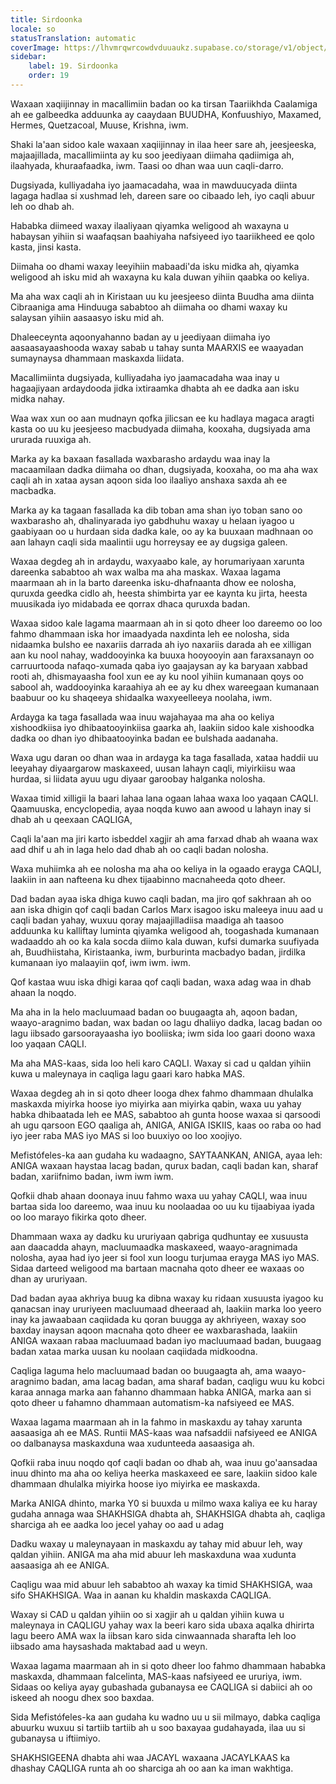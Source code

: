 ```yaml
---
title: Sirdoonka
locale: so
statusTranslation: automatic
coverImage: https://lhvmrqwrcowdvduuaukz.supabase.co/storage/v1/object/public/strapi-uploads/small_cover-educacion-fundamental.webp-2d51a7828a2b1309555be27f7e2a61a0.webp
sidebar:
    label: 19. Sirdoonka
    order: 19
---
```

Waxaan xaqiijinnay in macallimiin badan oo ka tirsan Taariikhda Caalamiga ah ee galbeedka adduunka ay caaydaan BUUDHA, Konfuushiyo, Maxamed, Hermes, Quetzacoal, Muuse, Krishna, iwm.

Shaki la'aan sidoo kale waxaan xaqiijinnay in ilaa heer sare ah, jeesjeeska, majaajillada, macallimiinta ay ku soo jeediyaan diimaha qadiimiga ah, ilaahyada, khuraafaadka, iwm. Taasi oo dhan waa uun caqli-darro.

Dugsiyada, kulliyadaha iyo jaamacadaha, waa in mawduucyada diinta lagaga hadlaa si xushmad leh, dareen sare oo cibaado leh, iyo caqli abuur leh oo dhab ah.

Hababka diimeed waxay ilaaliyaan qiyamka weligood ah waxayna u habaysan yihiin si waafaqsan baahiyaha nafsiyeed iyo taariikheed ee qolo kasta, jinsi kasta.

Diimaha oo dhami waxay leeyihiin mabaadi'da isku midka ah, qiyamka weligood ah isku mid ah waxayna ku kala duwan yihiin qaabka oo keliya.

Ma aha wax caqli ah in Kiristaan uu ku jeesjeeso diinta Buudha ama diinta Cibraaniga ama Hinduuga sababtoo ah diimaha oo dhami waxay ku salaysan yihiin aasaasyo isku mid ah.

Dhaleeceynta aqoonyahanno badan ay u jeediyaan diimaha iyo aasaasayaashooda waxay sabab u tahay sunta MAARXIS ee waayadan sumaynaysa dhammaan maskaxda liidata.

Macallimiinta dugsiyada, kulliyadaha iyo jaamacadaha waa inay u hagaajiyaan ardaydooda jidka ixtiraamka dhabta ah ee dadka aan isku midka nahay.

Waa wax xun oo aan mudnayn qofka jilicsan ee ku hadlaya magaca aragti kasta oo uu ku jeesjeeso macbudyada diimaha, kooxaha, dugsiyada ama ururada ruuxiga ah.

Marka ay ka baxaan fasallada waxbarasho ardaydu waa inay la macaamilaan dadka diimaha oo dhan, dugsiyada, kooxaha, oo ma aha wax caqli ah in xataa aysan aqoon sida loo ilaaliyo anshaxa saxda ah ee macbadka.

Marka ay ka tagaan fasallada ka dib toban ama shan iyo toban sano oo waxbarasho ah, dhalinyarada iyo gabdhuhu waxay u helaan iyagoo u gaabiyaan oo u hurdaan sida dadka kale, oo ay ka buuxaan madhnaan oo aan lahayn caqli sida maalintii ugu horreysay ee ay dugsiga galeen.

Waxaa degdeg ah in ardaydu, waxyaabo kale, ay horumariyaan xarunta dareenka sababtoo ah wax walba ma aha maskax. Waxaa lagama maarmaan ah in la barto dareenka isku-dhafnaanta dhow ee nolosha, quruxda geedka cidlo ah, heesta shimbirta yar ee kaynta ku jirta, heesta muusikada iyo midabada ee qorrax dhaca quruxda badan.

Waxaa sidoo kale lagama maarmaan ah in si qoto dheer loo dareemo oo loo fahmo dhammaan iska hor imaadyada naxdinta leh ee nolosha, sida nidaamka bulsho ee naxariis darrada ah iyo naxariis darada ah ee xilligan aan ku nool nahay, waddooyinka ka buuxa hooyooyin aan faraxsanayn oo carruurtooda nafaqo-xumada qaba iyo gaajaysan ay ka baryaan xabbad rooti ah, dhismayaasha fool xun ee ay ku nool yihiin kumanaan qoys oo sabool ah, waddooyinka karaahiya ah ee ay ku dhex wareegaan kumanaan baabuur oo ku shaqeeya shidaalka waxyeelleeya noolaha, iwm.

Ardayga ka taga fasallada waa inuu wajahayaa ma aha oo keliya xishoodkiisa iyo dhibaatooyinkiisa gaarka ah, laakiin sidoo kale xishoodka dadka oo dhan iyo dhibaatooyinka badan ee bulshada aadanaha.

Waxa ugu daran oo dhan waa in ardayga ka taga fasallada, xataa haddii uu leeyahay diyaargarow maskaxeed, uusan lahayn caqli, miyirkiisu waa hurdaa, si liidata ayuu ugu diyaar garoobay halganka nolosha.

Waxaa timid xilligii la baari lahaa lana ogaan lahaa waxa loo yaqaan CAQLI. Qaamuuska, encyclopedia, ayaa noqda kuwo aan awood u lahayn inay si dhab ah u qeexaan CAQLIGA,

Caqli la'aan ma jiri karto isbeddel xagjir ah ama farxad dhab ah waana wax aad dhif u ah in laga helo dad dhab ah oo caqli badan nolosha.

Waxa muhiimka ah ee nolosha ma aha oo keliya in la ogaado erayga CAQLI, laakiin in aan nafteena ku dhex tijaabinno macnaheeda qoto dheer.

Dad badan ayaa iska dhiga kuwo caqli badan, ma jiro qof sakhraan ah oo aan iska dhigin qof caqli badan Carlos Marx isagoo isku maleeya inuu aad u caqli badan yahay, wuxuu qoray majaajilladiisa maadiga ah taasoo adduunka ku kalliftay luminta qiyamka weligood ah, toogashada kumanaan wadaaddo ah oo ka kala socda diimo kala duwan, kufsi dumarka suufiyada ah, Buudhiistaha, Kiristaanka, iwm, burburinta macbadyo badan, jirdilka kumanaan iyo malaayiin qof, iwm iwm. iwm.

Qof kastaa wuu iska dhigi karaa qof caqli badan, waxa adag waa in dhab ahaan la noqdo.

Ma aha in la helo macluumaad badan oo buugaagta ah, aqoon badan, waayo-aragnimo badan, wax badan oo lagu dhaliiyo dadka, lacag badan oo lagu iibsado garsoorayaasha iyo booliiska; iwm sida loo gaari doono waxa loo yaqaan CAQLI.

Ma aha MAS-kaas, sida loo heli karo CAQLI. Waxay si cad u qaldan yihiin kuwa u maleynaya in caqliga lagu gaari karo habka MAS.

Waxaa degdeg ah in si qoto dheer looga dhex fahmo dhammaan dhulalka maskaxda miyirka hoose iyo miyirka aan miyirka qabin, waxa uu yahay habka dhibaatada leh ee MAS, sababtoo ah gunta hoose waxaa si qarsoodi ah ugu qarsoon EGO qaaliga ah, ANIGA, ANIGA ISKIIS, kaas oo raba oo had iyo jeer raba MAS iyo MAS si loo buuxiyo oo loo xoojiyo.

Mefistófeles-ka aan gudaha ku wadaagno, SAYTAANKAN, ANIGA, ayaa leh: ANIGA waxaan haystaa lacag badan, qurux badan, caqli badan kan, sharaf badan, xariifnimo badan, iwm iwm iwm.

Qofkii dhab ahaan doonaya inuu fahmo waxa uu yahay CAQLI, waa inuu bartaa sida loo dareemo, waa inuu ku noolaadaa oo uu ku tijaabiyaa iyada oo loo marayo fikirka qoto dheer.

Dhammaan waxa ay dadku ku ururiyaan qabriga qudhuntay ee xusuusta aan daacadda ahayn, macluumaadka maskaxeed, waayo-aragnimada nolosha, ayaa had iyo jeer si fool xun loogu turjumaa erayga MAS iyo MAS. Sidaa darteed weligood ma bartaan macnaha qoto dheer ee waxaas oo dhan ay ururiyaan.

Dad badan ayaa akhriya buug ka dibna waxay ku ridaan xusuusta iyagoo ku qanacsan inay ururiyeen macluumaad dheeraad ah, laakiin marka loo yeero inay ka jawaabaan caqiidada ku qoran buugga ay akhriyeen, waxay soo baxday inaysan aqoon macnaha qoto dheer ee waxbarashada, laakiin ANIGA waxaan rabaa macluumaad badan iyo macluumaad badan, buugaag badan xataa marka uusan ku noolaan caqiidada midkoodna.

Caqliga laguma helo macluumaad badan oo buugaagta ah, ama waayo-aragnimo badan, ama lacag badan, ama sharaf badan, caqligu wuu ku kobci karaa annaga marka aan fahanno dhammaan habka ANIGA, marka aan si qoto dheer u fahamno dhammaan automatism-ka nafsiyeed ee MAS.

Waxaa lagama maarmaan ah in la fahmo in maskaxdu ay tahay xarunta aasaasiga ah ee MAS. Runtii MAS-kaas waa nafsaddii nafsiyeed ee ANIGA oo dalbanaysa maskaxduna waa xudunteeda aasaasiga ah.

Qofkii raba inuu noqdo qof caqli badan oo dhab ah, waa inuu go'aansadaa inuu dhinto ma aha oo keliya heerka maskaxeed ee sare, laakiin sidoo kale dhammaan dhulalka miyirka hoose iyo miyirka ee maskaxda.

Marka ANIGA dhinto, marka Y0 si buuxda u milmo waxa kaliya ee ku haray gudaha annaga waa SHAKHSIGA dhabta ah, SHAKHSIGA dhabta ah, caqliga sharciga ah ee aadka loo jecel yahay oo aad u adag

Dadku waxay u maleynayaan in maskaxdu ay tahay mid abuur leh, way qaldan yihiin. ANIGA ma aha mid abuur leh maskaxduna waa xudunta aasaasiga ah ee ANIGA.

Caqligu waa mid abuur leh sababtoo ah waxay ka timid SHAKHSIGA, waa sifo SHAKHSIGA. Waa in aanan ku khaldin maskaxda CAQLIGA.

Waxay si CAD u qaldan yihiin oo si xagjir ah u qaldan yihiin kuwa u maleynaya in CAQLIGU yahay wax la beeri karo sida ubaxa aqalka dhirirta lagu beero AMA wax la iibsan karo sida cinwaannada sharafta leh loo iibsado ama haysashada maktabad aad u weyn.

Waxaa lagama maarmaan ah in si qoto dheer loo fahmo dhammaan hababka maskaxda, dhammaan falcelinta, MAS-kaas nafsiyeed ee ururiya, iwm. Sidaas oo keliya ayay gubashada gubanaysa ee CAQLIGA si dabiici ah oo iskeed ah noogu dhex soo baxdaa.

Sida Mefistófeles-ka aan gudaha ku wadno uu u sii milmayo, dabka caqliga abuurku wuxuu si tartiib tartiib ah u soo baxayaa gudahayada, ilaa uu si gubanaysa u iftiimiyo.

SHAKHSIGEENA dhabta ahi waa JACAYL waxaana JACAYLKAAS ka dhashay CAQLIGA runta ah oo sharciga ah oo aan ka iman wakhtiga.

